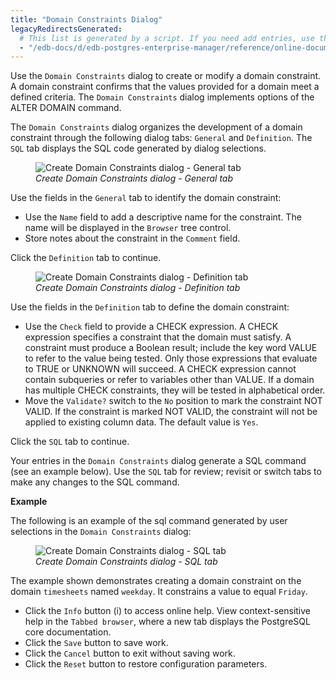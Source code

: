```yaml
---
title: "Domain Constraints Dialog"
legacyRedirectsGenerated:
  # This list is generated by a script. If you need add entries, use the `legacyRedirects` key.
  - "/edb-docs/d/edb-postgres-enterprise-manager/reference/online-documentation/8.0/domain_constraint_dialog.html"
---
```


<div id="domain_constraint_dialog" class="registered_link"></div>

Use the `Domain Constraints` dialog to create or modify a domain constraint. A domain constraint confirms that the values provided for a domain meet a defined criteria. The `Domain Constraints` dialog implements options of the ALTER DOMAIN command.

The `Domain Constraints` dialog organizes the development of a domain constraint through the following dialog tabs: `General` and `Definition`. The `SQL` tab displays the SQL code generated by dialog selections.

<figure><img src="../../images/domain_constraint_general.png" class="align-center" alt="Create Domain Constraints dialog - General tab" /><figcaption aria-hidden="true"><em>Create Domain Constraints dialog - General tab</em></figcaption></figure>

Use the fields in the `General` tab to identify the domain constraint:

-   Use the `Name` field to add a descriptive name for the constraint. The name will be displayed in the `Browser` tree control.
-   Store notes about the constraint in the `Comment` field.

Click the `Definition` tab to continue.

<figure><img src="../../images/domain_constraint_definition.png" class="align-center" alt="Create Domain Constraints dialog - Definition tab" /><figcaption aria-hidden="true"><em>Create Domain Constraints dialog - Definition tab</em></figcaption></figure>

Use the fields in the `Definition` tab to define the domain constraint:

-   Use the `Check` field to provide a CHECK expression. A CHECK expression specifies a constraint that the domain must satisfy. A constraint must produce a Boolean result; include the key word VALUE to refer to the value being tested. Only those expressions that evaluate to TRUE or UNKNOWN will succeed. A CHECK expression cannot contain subqueries or refer to variables other than VALUE. If a domain has multiple CHECK constraints, they will be tested in alphabetical order.
-   Move the `Validate?` switch to the `No` position to mark the constraint NOT VALID. If the constraint is marked NOT VALID, the constraint will not be applied to existing column data. The default value is `Yes`.

Click the `SQL` tab to continue.

Your entries in the `Domain Constraints` dialog generate a SQL command (see an example below). Use the `SQL` tab for review; revisit or switch tabs to make any changes to the SQL command.

**Example**

The following is an example of the sql command generated by user selections in the `Domain Constraints` dialog:

<figure><img src="../../images/domain_constraint_sql.png" class="align-center" alt="Create Domain Constraints dialog - SQL tab" /><figcaption aria-hidden="true"><em>Create Domain Constraints dialog - SQL tab</em></figcaption></figure>

The example shown demonstrates creating a domain constraint on the domain `timesheets` named `weekday`. It constrains a value to equal `Friday`.

-   Click the `Info` button (i) to access online help. View context-sensitive help in the `Tabbed browser`, where a new tab displays the PostgreSQL core documentation.
-   Click the `Save` button to save work.
-   Click the `Cancel` button to exit without saving work.
-   Click the `Reset` button to restore configuration parameters.
